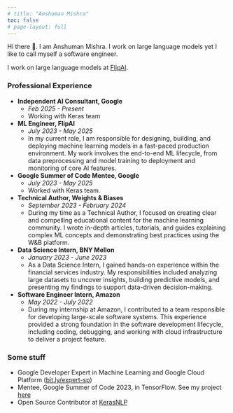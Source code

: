 ```yaml
---
# title: "Anshuman Mishra"
toc: false
# page-layout: full
---
```


Hi there 👋. I am Anshuman Mishra. I work on large language models yet I like to call myself a software engineer.


<!-- <center>
<img src="assets/images/pic_5.jpeg" style="width: 350px; height: 350px; border-radius: 50%;" />
</center>
 -->


I work on large language models at [FlipAI](https://flip.ai).

### Professional Experience

* **Independent AI Consultant, Google**
    * *Feb 2025 - Present*
    * Working with Keras team

* **ML Engineer, FlipAI**
    * *July 2023 - May 2025*
    * In my current role, I am responsible for designing, building, and deploying machine learning models in a fast-paced production environment. My work involves the end-to-end ML lifecycle, from data preprocessing and model training to deployment and monitoring of core AI features.

* **Google Summer of Code Mentee, Google**
    * *July 2023 - May 2025*
    * Worked with Keras team.

* **Technical Author, Weights & Biases**
    * *September 2023 - February 2024*
    * During my time as a Technical Author, I focused on creating clear and compelling educational content for the machine learning community. I wrote in-depth articles, tutorials, and guides explaining complex ML concepts and demonstrating best practices using the W&B platform.

* **Data Science Intern, BNY Mellon**
    * *January 2023 - June 2023*
    * As a Data Science Intern, I gained hands-on experience within the financial services industry. My responsibilities included analyzing large datasets to uncover insights, building predictive models, and presenting my findings to support data-driven decision-making.

* **Software Engineer Intern, Amazon**
    * *May 2022 - July 2022*
    * During my internship at Amazon, I contributed to a team responsible for developing large-scale software systems. This experience provided a strong foundation in the software development lifecycle, including coding, debugging, and working with cloud infrastructure to deliver a project feature.



### Some stuff

* Google Developer Expert in Machine Learning and Google Cloud Platform ([bit.ly/expert-sp](https://bit.ly/expert-sp))
* Mentee, Google Summer of Code 2023, in TensorFlow. See my project [here](https://summerofcode.withgoogle.com/archive/2023/projects/X4GwVWLu)
* Open Source Contributor at [KerasNLP](https://github.com/keras-team/keras-nlp/)


